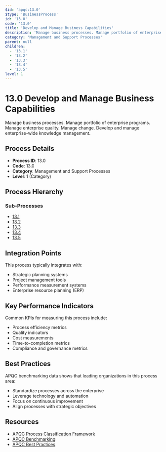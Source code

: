 ```yaml
---
$id: 'apqc:13.0'
$type: 'BusinessProcess'
id: '13.0'
code: '13.0'
title: 'Develop and Manage Business Capabilities'
description: 'Manage business processes. Manage portfolio of enterprise programs. Manage enterprise quality. Manage change. Develop and manage enterprise-wide knowledge management.'
category: 'Management and Support Processes'
parent: null
children:
  - '13.1'
  - '13.2'
  - '13.3'
  - '13.4'
  - '13.5'
level: 1
---
```


# 13.0 Develop and Manage Business Capabilities

Manage business processes. Manage portfolio of enterprise programs. Manage enterprise quality. Manage change. Develop and manage enterprise-wide knowledge management.

## Process Details

- **Process ID**: 13.0
- **Code**: 13.0
- **Category**: Management and Support Processes
- **Level**: 1 (Category)

## Process Hierarchy

### Sub-Processes

- [13.1](13.1.mdx)
- [13.2](13.2.mdx)
- [13.3](13.3.mdx)
- [13.4](13.4.mdx)
- [13.5](13.5.mdx)

## Integration Points

This process typically integrates with:

- Strategic planning systems
- Project management tools
- Performance measurement systems
- Enterprise resource planning (ERP)

## Key Performance Indicators

Common KPIs for measuring this process include:

- Process efficiency metrics
- Quality indicators
- Cost measurements
- Time-to-completion metrics
- Compliance and governance metrics

## Best Practices

APQC benchmarking data shows that leading organizations in this process area:

- Standardize processes across the enterprise
- Leverage technology and automation
- Focus on continuous improvement
- Align processes with strategic objectives

## Resources

- [APQC Process Classification Framework](https://www.apqc.org/process-frameworks)
- [APQC Benchmarking](https://www.apqc.org/benchmarking)
- [APQC Best Practices](https://www.apqc.org/best-practices)
